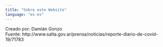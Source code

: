 ---
title: "Sobre este Website"
language: "es-es"
---

Creado por: Damián Gonzo <br/>
Fuente: http://www.salta.gov.ar/prensa/noticias/reporte-diario-de-covid-19/71783